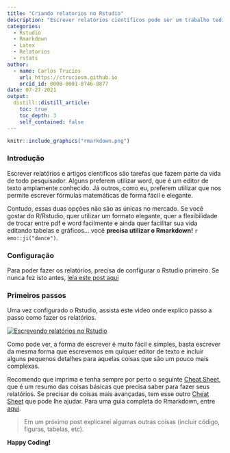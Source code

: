 ```yaml
---
title: "Criando relatorios no Rstudio"
description: "Escrever relatórios científicos pode ser um trabalho tedioso, mas existem formas que deixam o trabalho um pouco mais prazeroso. Uma delas é o Rmarkdown, que nos ajuda a escrever relatórios de forma fácil e com uma apresentação mais profissional (além de permitir incluir código, figuras e tabelas diretamente do R).  Neste post explicarei os primeiros passos para fazer relatórios com o Rstudio."
categories:
  - Rstudio
  - Rmarkdown
  - Latex
  - Relatorios
  - rstats
author:
  - name: Carlos Trucíos
    url: https://ctruciosm.github.io
    orcid_id: 0000-0001-8746-8877
date: 07-27-2021
output:
  distill::distill_article:
    toc: true
    toc_depth: 3
    self_contained: false
---
```


```r
knitr::include_graphics("rmarkdown.png")
```


### Introdução

Escrever relatórios e artigos científicos são tarefas que fazem parte da vida de todo pesquisador. Alguns preferem utilizar word, que é um editor de texto amplamente conhecido.  Já outros, como eu, preferem utilizar \LaTex que nos permite escrever fórmulas matemáticas de forma fácil e elegante.

Contudo, essas duas opções não são as únicas no mercado. Se você gostar do R/Rstudio, quer utilizar um formato elegante, quer a flexibilidade de trocar entre pdf e word facilmente e ainda quer facilitar sua vida editando tabelas e gráficos... você **precisa utilizar o Rmarkdown!** `r emo::ji("dance")`.

### Configuração

Para poder fazer os relatórios, precisa de configurar o Rstudio primeiro. Se nunca fez isto antes, [leia este post aqui](https://ctruciosm.github.io/posts/2021-05-01-configurando-rstudio-para-usar-o-rmarkdown/)

### Primeiros passos

Uma vez configurado o Rstudio, assista este video onde explico passo a passo como fazer os relatórios.



[![Escrevendo relatórios no Rstudio](youtube.png)](hhttps://youtu.be/Yed1beLAQtM "Escrevendo relatórios no Rstudio")




Como pode ver, a forma de escrever é muito fácil e simples, basta escrever da mesma forma que escrevemos em qulquer editor de texto e incluir alguns pequenos detalhes para aquelas coisas que são um pouco mais complexas.


Recomendo que imprima e tenha sempre por perto o seguinte [Cheat Sheet](https://www.rstudio.com/wp-content/uploads/2015/02/rmarkdown-cheatsheet.pdf), que é um resumo das coisas básicas que precisa saber para fazer seus relatórios. Se precisar de coisas mais avançadas, tem esse outro [Cheat Sheet](https://www.maths.usyd.edu.au/u/UG/SM/STAT3022/r/current/Misc/rmarkdown-cheatsheet1.pdf) que pode lhe ajudar.  Para uma guia completa do Rmarkdown, entre [aqui](https://rmarkdown.rstudio.com/docs/).

> Em um próximo post explicarei algumas outras coisas (incluir código, figuras, tabelas, etc).


**Happy Coding!**





